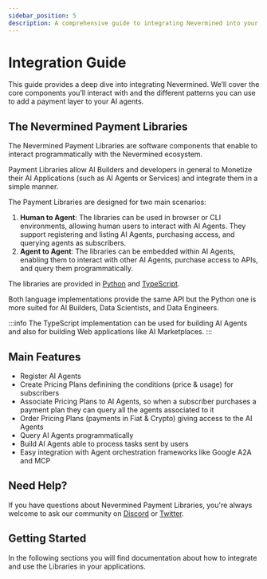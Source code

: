 ```yaml
---
sidebar_position: 5
description: A comprehensive guide to integrating Nevermined into your AI services.
---
```


# Integration Guide

This guide provides a deep dive into integrating Nevermined. We’ll cover the core components you’ll interact with and the different patterns you can use to add a payment layer to your AI agents.

## The Nevermined Payment Libraries

The Nevermined Payment Libraries are software components that enable to interact programmatically with the Nevermined ecosystem.

Payment Libraries allow AI Builders and developers in general to Monetize their AI Applications (such as AI Agents or Services) and integrate them in a simple manner.

The Payment Libraries are designed for two main scenarios:
1. **Human to Agent**: The libraries can be used in browser or CLI environments, allowing human users to interact with AI Agents. They support registering and listing AI Agents, purchasing access, and querying agents as subscribers.
2. **Agent to Agent**: The libraries can be embedded within AI Agents, enabling them to interact with other AI Agents, purchase access to APIs, and query them programmatically.

The libraries are provided in [Python](https://github.com/nevermined-io/payments-py) and
[TypeScript](https://github.com/nevermined-io/payments).

Both language implementations provide the same API but the Python one is more suited for AI
Builders, Data Scientists, and Data Engineers.


:::info 
The TypeScript implementation can be used for building AI Agents and also for building Web applications like AI Marketplaces. 
:::


## Main Features

- Register AI Agents
- Create Pricing Plans definining the conditions (price & usage) for subscribers
- Associate Pricing Plans to AI Agents, so when a subscriber purchases a payment plan they can query all the agents associated to it
- Order Pricing Plans (payments in Fiat & Crypto) giving access to the AI Agents
- Query AI Agents programmatically
- Build AI Agents able to process tasks sent by users
- Easy integration with Agent orchestration frameworks like Google A2A and MCP

## Need Help?

If you have questions about Nevermined Payment Libraries, you're always welcome to ask our community on [Discord](https://discord.gg/GZju2qScKq) or [Twitter](https://twitter.com/nevermined_io).

## Getting Started

In the following sections you will find documentation about how to integrate and use the Libraries in your applications.


<DocCardList />

